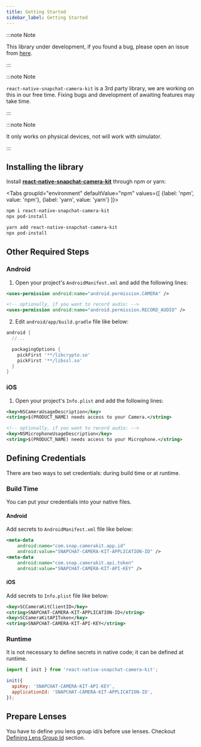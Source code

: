 ```yaml
---
title: Getting Started
sidebar_label: Getting Started
---
```



:::note Note

This library under development, if you found a bug, please open an issue from [here](https://github.com/popile-media/react-native-snapchat-camera-kit/issues/new/choose).

:::

:::note Note

`react-native-snapchat-camera-kit` is a 3rd party library, we are working on this in our free time. Fixing bugs and development of awaiting features may take time.

:::

:::note Note

It only works on physical devices, not will work with simulator.

:::

## Installing the library

Install [**react-native-snapchat-camera-kit**](https://www.npmjs.com/package/react-native-snapchat-camera-kit) through npm or yarn:

<Tabs
  groupId="environment"
  defaultValue="npm"
  values={[
    {label: 'npm', value: 'npm'},
    {label: 'yarn', value: 'yarn'}
  ]}>
<TabItem value="npm">

```bash
npm i react-native-snapchat-camera-kit
npx pod-install
```

</TabItem>

<TabItem value="yarn">

```bash
yarn add react-native-snapchat-camera-kit
npx pod-install
```

</TabItem>
</Tabs>

## Other Required Steps

### Android

1. Open your project's `AndroidManifest.xml` and add the following lines:

```xml
<uses-permission android:name="android.permission.CAMERA" />

<!-- optionally, if you want to record audio: -->
<uses-permission android:name="android.permission.RECORD_AUDIO" />
```

2. Edit `android/app/build.gradle` file like below:

```groovy
android {
  //...

  packagingOptions {
    pickFirst '**/libcrypto.so'
    pickFirst '**/libssl.so'
  }
}
```

### iOS

1. Open your project's `Info.plist` and add the following lines:

```xml
<key>NSCameraUsageDescription</key>
<string>$(PRODUCT_NAME) needs access to your Camera.</string>

<!-- optionally, if you want to record audio: -->
<key>NSMicrophoneUsageDescription</key>
<string>$(PRODUCT_NAME) needs access to your Microphone.</string>
```

## Defining Credentials

There are two ways to set credentials: during build time or at runtime.

### Build Time

You can put your credentials into your native files.

#### Android

Add secrets to `AndroidManifest.xml` file like below:

```xml
<meta-data
    android:name="com.snap.camerakit.app.id"
    android:value="SNAPCHAT-CAMERA-KIT-APPLICATION-ID" />
<meta-data
    android:name="com.snap.camerakit.api.token"
    android:value="SNAPCHAT-CAMERA-KIT-API-KEY" />
```

#### iOS

Add secrets to `Info.plist` file like below:

```xml
<key>SCCameraKitClientID</key>
<string>SNAPCHAT-CAMERA-KIT-APPLICATION-ID</string>
<key>SCCameraKitAPIToken</key>
<string>SNAPCHAT-CAMERA-KIT-API-KEY</string>
```

### Runtime

It is not necessary to define secrets in native code; it can be defined at runtime.

```javascript
import { init } from 'react-native-snapchat-camera-kit';

init({
  apiKey: 'SNAPCHAT-CAMERA-KIT-API-KEY',
  applicationId: 'SNAPCHAT-CAMERA-KIT-APPLICATION-ID',
});
```

## Prepare Lenses

You have to define you lens group id/s before use lenses. Checkout [Defining Lens Group Id](/react-native-snapchat-camera-kit/docs/guides/manage-lenses#defining-lens-group-id) section.
